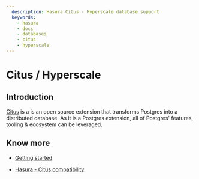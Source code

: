 ```yaml
---
  description: Hasura Citus - Hyperscale database support
  keywords:
    - hasura
    - docs
    - databases
    - citus
    - hyperscale
---
```

# Citus / Hyperscale

## Introduction

[Citus](https://www.citusdata.com/) is a is an open source extension
that transforms Postgres into a distributed database. As it is a
Postgres extension, all of Postgres' features, tooling & ecosystem can
be leveraged.

## Know more

- [Getting started](/graphql/core/databases/citus-hyperscale-postgres/getting-started/index.mdx)

- [Hasura - Citus compatibility](/graphql/core/databases/citus-hyperscale-postgres/hasura-citus-compatibility.mdx)
